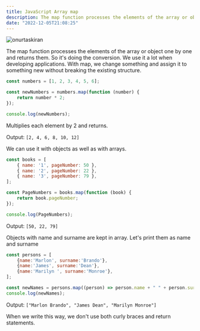 ```yaml
---
title: JavaScript Array map
description: The map function processes the elements of the array or object one by one and returns them. So it's doing the conversion. We use it a lot when developing applications.  
date: "2022-12-05T21:08:25"
---
```


<img className="w-full rounded-xl" src="https://res.cloudinary.com/djfqidbj1/image/upload/v1671168308/fuhzekt2snegkgcbt52f.jpg" alt="onurtaskiran" />

The map function processes the elements of the array or object one by one and returns them. So it's doing the conversion. We use it a lot when developing applications. With map, we change something and assign it to something new without breaking the existing structure.

```javascript
const numbers = [1, 2, 3, 4, 5, 6];

const newNumbers = numbers.map(function (number) {
    return number * 2;
});

console.log(newNumbers);
```

Multiplies each element by 2 and returns.

Output: ```[2, 4, 6, 8, 10, 12]```

We can use it with objects as well as with arrays.

```javascript
const books = [
    { name: '1', pageNumber: 50 },
    { name: '2', pageNumber: 22 },
    { name: '3', pageNumber: 79 },
];

const PageNumbers = books.map(function (book) {
    return book.pageNumber;
});

console.log(PageNumbers);
```
Output: ```[50, 22, 79]```

Objects with name and surname are kept in array. Let's print them as name and surname

```javascript
const persons = [
    {name:'Marlon', surname:'Brando'},
    {name:'James', surname:'Dean'},
    {name:'Marilyn ', surname:'Monroe'},
];

const newNames = persons.map((person) => person.name + " " + person.surname);
console.log(newNames);
```
Output: ```["Marlon Brando", "James Dean", "Marilyn Monroe"]```

When we write this way, we don't use both curly braces and return statements.